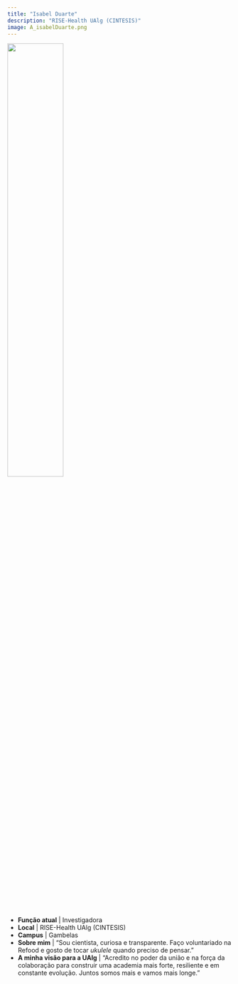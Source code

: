 ```yaml
---
title: "Isabel Duarte"
description: "RISE-Health UAlg (CINTESIS)"
image: A_isabelDuarte.png
---
```


![](A_isabelDuarte.png){width=50%}

-   **Função atual** | Investigadora
-   **Local** | RISE-Health UAlg (CINTESIS)
-   **Campus** | Gambelas
-   **Sobre mim** | "Sou cientista, curiosa e transparente. Faço voluntariado na Refood e gosto de tocar *ukulele* quando preciso de pensar."
-   **A minha visão para a UAlg** | "Acredito no poder da união e na força da colaboração para construir uma academia mais forte, resiliente e em constante evolução. Juntos somos mais e vamos mais longe."
